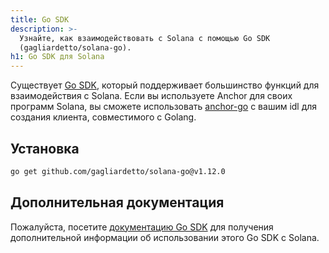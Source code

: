 ```yaml
---
title: Go SDK
description: >-
  Узнайте, как взаимодействовать с Solana с помощью Go SDK
  (gagliardetto/solana-go).
h1: Go SDK для Solana
---
```


Существует [Go SDK](https://github.com/gagliardetto/solana-go), который
поддерживает большинство функций для взаимодействия с Solana. Если вы
используете Anchor для своих программ Solana, вы сможете использовать
[anchor-go](https://github.com/gagliardetto/anchor-go) с вашим idl для создания
клиента, совместимого с Golang.

## Установка

```bash  title="Terminal"
go get github.com/gagliardetto/solana-go@v1.12.0
```

## Дополнительная документация

Пожалуйста, посетите
[документацию Go SDK](https://github.com/gagliardetto/solana-go?tab=readme-ov-file#installation)
для получения дополнительной информации об использовании этого Go SDK с Solana.
